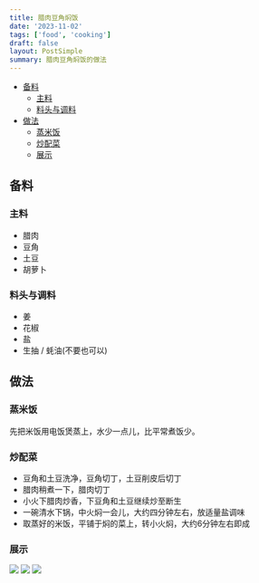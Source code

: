 ```yaml
---
title: 腊肉豆角焖饭
date: '2023-11-02'
tags: ['food', 'cooking']
draft: false
layout: PostSimple
summary: 腊肉豆角焖饭的做法
---
```


- [备料](#备料)
  - [主料](#主料)
  - [料头与调料](#料头与调料)
- [做法](#做法)
  - [蒸米饭](#蒸米饭)
  - [炒配菜](#炒配菜)
  - [展示](#展示)

## 备料

### 主料

- 腊肉
- 豆角
- 土豆
- 胡萝卜

### 料头与调料

- 姜
- 花椒
- 盐
- 生抽 / 蚝油(不要也可以)

## 做法

### 蒸米饭

先把米饭用电饭煲蒸上，水少一点儿，比平常煮饭少。

### 炒配菜

- 豆角和土豆洗净，豆角切丁，土豆削皮后切丁
- 腊肉稍煮一下，腊肉切丁
- 小火下腊肉炒香，下豆角和土豆继续炒至断生
- 一碗清水下锅，中火焖一会儿，大约四分钟左右，放适量盐调味
- 取蒸好的米饭，平铺于焖的菜上，转小火焖，大约6分钟左右即成

### 展示

![](https://raw.githubusercontent.com/apuppy/static/main/blogIMG_4264.jpeg)
![](https://raw.githubusercontent.com/apuppy/static/main/blogIMG_4268.jpeg)
![](https://raw.githubusercontent.com/apuppy/static/main/blogIMG_4270.jpeg)
